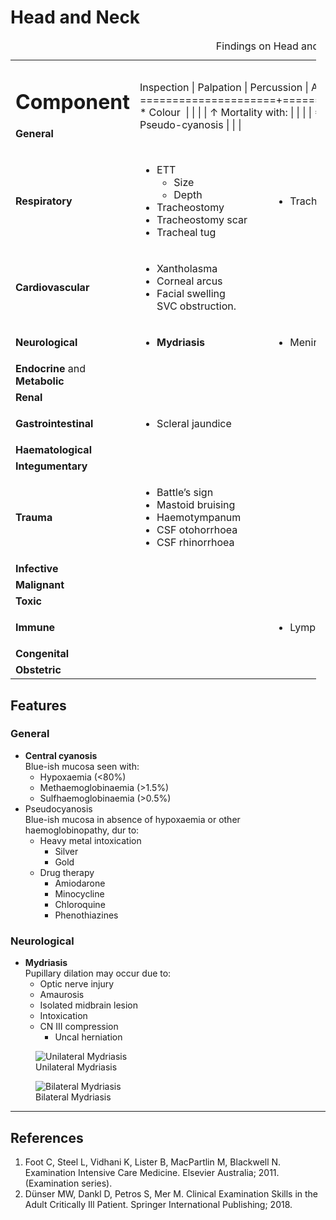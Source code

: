 # Head and Neck

: Findings on Head and Neck Examination

+---------------------------------+---------------------+---------------------+------------+--------------+
| Component                       | Inspection          | Palpation           | Percussion | Auscultation |
+=================================+=====================+=====================+============+==============+
| **General**                     | * Colour\           |                     |            |              |
|                                 | ↑ Mortality with:   |                     |            |              |
|                                 |     * Pallor        |                     |            |              |
|                                 |     * Cyanosis      |                     |            |              |
|                                 |     * Greyish-ness  |                     |            |              |
|                                 | * Pseudo-cyanosis                    |                     |            |              |
+---------------------------------+---------------------+---------------------+------------+--------------+
| **Respiratory**                 | * ETT               | * Tracheal position |            |              |
|                                 |     * Size          |                     |            |              |
|                                 |     * Depth         |                     |            |              |
|                                 | * Tracheostomy      |                     |            |              |
|                                 | * Tracheostomy scar |                     |            |              |
|                                 | * Tracheal tug      |                     |            |              |
+---------------------------------+---------------------+---------------------+------------+--------------+
| **Cardiovascular**              | * Xantholasma       |                     |            |              |
|                                 | * Corneal arcus     |                     |            |              |
|                                 | * Facial swelling\  |                     |            |              |
|                                 | SVC obstruction.    |                     |            |              |
+---------------------------------+---------------------+---------------------+------------+--------------+
| **Neurological**                | * **Mydriasis**     | * Meningism         |            |              |
+---------------------------------+---------------------+---------------------+------------+--------------+
| **Endocrine** and **Metabolic** |                     |                     |            |              |
+---------------------------------+---------------------+---------------------+------------+--------------+
| **Renal**                       |                     |                     |            |              |
+---------------------------------+---------------------+---------------------+------------+--------------+
| **Gastrointestinal**            | * Scleral jaundice  |                     |            |              |
+---------------------------------+---------------------+---------------------+------------+--------------+
| **Haematological**              |                     |                     |            |              |
+---------------------------------+---------------------+---------------------+------------+--------------+
| **Integumentary**               |                     |                     |            |              |
+---------------------------------+---------------------+---------------------+------------+--------------+
| **Trauma**                      | * Battle's sign     |                     |            |              |
|                                 | * Mastoid bruising  |                     |            |              |
|                                 | * Haemotympanum     |                     |            |              |
|                                 | * CSF otohorrhoea   |                     |            |              |
|                                 | * CSF rhinorrhoea   |                     |            |              |
+---------------------------------+---------------------+---------------------+------------+--------------+
| **Infective**                   |                     |                     |            |              |
+---------------------------------+---------------------+---------------------+------------+--------------+
| **Malignant**                   |                     |                     |            |              |
+---------------------------------+---------------------+---------------------+------------+--------------+
| **Toxic**                       |                     |                     |            |              |
+---------------------------------+---------------------+---------------------+------------+--------------+
| **Immune**                      |                     | * Lymphadenopathy   |            |              |
+---------------------------------+---------------------+---------------------+------------+--------------+
| **Congenital**                  |                     |                     |            |              |
+---------------------------------+---------------------+---------------------+------------+--------------+
| **Obstetric**                   |                     |                     |            |              |
+---------------------------------+---------------------+---------------------+------------+--------------+

## Features

### General

* **Central cyanosis**\
Blue-ish mucosa seen with:
	* Hypoxaemia (<80%)
	* Methaemoglobinaemia (>1.5%)
	* Sulfhaemoglobinaemia (>0.5%)
* Pseudocyanosis\
Blue-ish mucosa in absence of hypoxaemia or other haemoglobinopathy, dur to:
	* Heavy metal intoxication
		* Silver
		* Gold
	* Drug therapy
		* Amiodarone
		* Minocycline
		* Chloroquine
		* Phenothiazines

### Neurological

* **Mydriasis**\
Pupillary dilation may occur due to:
	* Optic nerve injury
	* Amaurosis
	* Isolated midbrain lesion
	* Intoxication
	* CN III compression
		* Uncal herniation

:::column-margin
![Unilateral Mydriasis](/resources/uni_mydriasis.png)

![Bilateral Mydriasis](/resources/bilat_mydriasis.png)
:::

---

## References

1. Foot C, Steel L, Vidhani K, Lister B, MacPartlin M, Blackwell N. Examination Intensive Care Medicine. Elsevier Australia; 2011. (Examination series).
1. Dünser MW, Dankl D, Petros S, Mer M. Clinical Examination Skills in the Adult Critically Ill Patient. Springer International Publishing; 2018.
